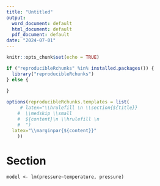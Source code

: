 ```yaml
---
title: "Untitled"
output:
  word_document: default
  html_document: default
  pdf_document: default
date: "2024-07-01"
---
```


```r
knitr::opts_chunk$set(echo = TRUE)

if ("reproducibleRchunks" %in% installed.packages()) {
  library("reproducibleRchunks")
} else {
  
}

options(reproducibleRchunks.templates = list(
     # latex="\\hrulefill \n \\section{${title}} 
    #  \\medskip \\small 
    #  ${content}\n \\hrulefill \n
    #  ")
  latex="\\marginpar{${content}}"
    ))
```

# Section 

```reproducibleR
model <- lm(pressure~temperature, pressure)
```
